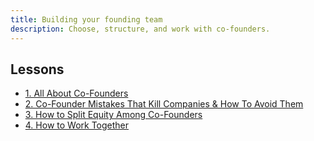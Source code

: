 ```yaml
---
title: Building your founding team
description: Choose, structure, and work with co-founders.
---
```



## Lessons

- [1. All About Co-Founders](./1-chapter.mdx)
- [2. Co-Founder Mistakes That Kill Companies & How To Avoid Them](./2-chapter.mdx)
- [3. How to Split Equity Among Co-Founders](./3-chapter.mdx)
- [4. How to Work Together](./4-chapter.mdx)

